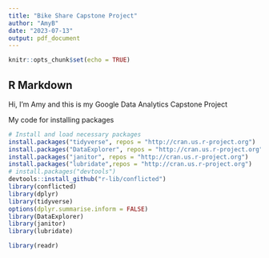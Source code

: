---
title: "Bike Share Capstone Project"
author: "AmyB"
date: "2023-07-13"
output: pdf_document
---

```{r setup, include=FALSE}
knitr::opts_chunk$set(echo = TRUE)
```

## R Markdown

Hi, I'm Amy and this is my Google Data Analytics Capstone Project

 My code for installing packages
```{r}

# Install and load necessary packages
install.packages("tidyverse", repos = "http://cran.us.r-project.org")
install.packages("DataExplorer", repos = "http://cran.us.r-project.org")
install.packages("janitor", repos = "http://cran.us.r-project.org")
install.packages("lubridate",repos = "http://cran.us.r-project.org")
# install.packages("devtools")
devtools::install_github("r-lib/conflicted")
library(conflicted)
library(dplyr)
library(tidyverse)
options(dplyr.summarise.inform = FALSE)
library(DataExplorer)
library(janitor)
library(lubridate)

library(readr)

```

```{r}

```


```{r}



```

